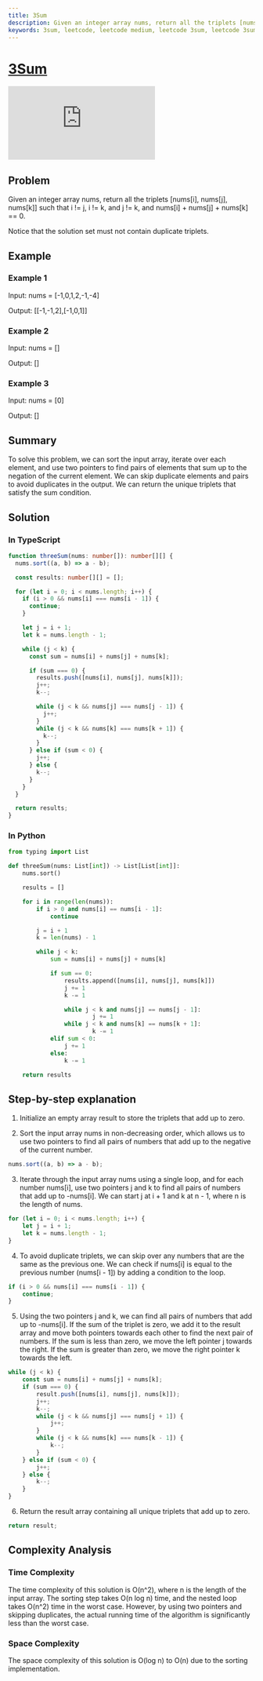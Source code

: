 ```yaml
---
title: 3Sum
description: Given an integer array nums, return all the triplets [nums[i], nums[j], nums[k]] such that i != j, i != k, and j != k, and nums[i] + nums[j] + nums[k] == 0.
keywords: 3sum, leetcode, leetcode medium, leetcode 3sum, leetcode 3sum problem, leetcode 3sum solution, leetcode 3sum explanation, leetcode 3sum walkthrough, leetcode 3sum video, leetcode 3sum animation, leetcode 3sum explanation video, leetcode 3sum explanation animation, leetcode 3sum walkthrough video, leetcode 3sum walkthrough animation, leetcode 3sum problem explanation, leetcode 3sum problem walkthrough, leetcode 3sum problem video, leetcode 3sum problem animation, leetcode 3sum problem explanation video, leetcode 3sum problem explanation animation, leetcode 3sum problem walkthrough video, leetcode 3sum problem walkthrough animation, leetcode 3sum solution explanation, leetcode 3sum solution walkthrough, leetcode 3sum solution video, leetcode 3sum solution animation, leetcode 3sum solution explanation video, leetcode 3sum solution explanation animation, leetcode 3sum solution walkthrough video, leetcode 3sum solution walkthrough animation, leetcode 3sum problem solution explanation, leetcode 3sum problem solution walkthrough, leetcode 3sum problem solution video, leetcode 3sum problem solution animation, leetcode 3sum problem solution explanation video, leetcode 3sum problem solution explanation animation, leetcode 3sum problem solution walkthrough video, leetcode 3sum problem solution walkthrough animation, leetcode 3sum problem explanation solution, leetcode 3sum problem walkthrough solution, leetcode 3sum problem video solution, leetcode 3sum problem animation solution, leetcode 3sum problem explanation video solution, leetcode 3sum problem explanation animation solution, leetcode 3sum problem walkthrough video solution, leetcode 3sum problem walkthrough animation solution, leetcode 3sum solution explanation solution, leetcode 3sum solution walkthrough solution, leetcode 3sum solution video solution, leetcode 3sum solution animation solution, leetcode 3sum solution explanation video solution, leetcode 3sum solution explanation animation solution, leetcode 3sum solution walkthrough video solution, leetcode 3sum solution walkthrough animation solution, leetcode 3sum problem solution explanation solution, leetcode 3sum problem solution walkthrough solution, leetcode 3sum problem solution video solution, leetcode 3sum problem solution animation solution, leetcode 3sum
---
```




# [3Sum](https://leetcode.com/problems/3sum) <DifficultyChip difficulty="medium" />

<div className="iframe-container">
	<iframe className="responsive-iframe" src="https://www.youtube.com/embed/jzZsG8n2R9A"
					title="YouTube video player" frameBorder="0"
					allow="accelerometer; autoplay; clipboard-write; encrypted-media; gyroscope; picture-in-picture"
					allowFullScreen></iframe>
</div>

## Problem

Given an integer array nums, return all the triplets [nums[i], nums[j], nums[k]] such that i != j, i != k, and j != k, and nums[i] + nums[j] + nums[k] == 0.

Notice that the solution set must not contain duplicate triplets.

## Example

### Example 1

Input: nums = [-1,0,1,2,-1,-4]

Output: [[-1,-1,2],[-1,0,1]]

### Example 2

Input: nums = []

Output: []

### Example 3

Input: nums = [0]

Output: []

## Summary

To solve this problem, we can sort the input array, iterate over each element, and use two pointers to find pairs of elements that sum up to the negation of the current element. We can skip duplicate elements and pairs to avoid duplicates in the output. We can return the unique triplets that satisfy the sum condition.

## Solution

### In TypeScript

```typescript
function threeSum(nums: number[]): number[][] {
  nums.sort((a, b) => a - b);

  const results: number[][] = [];

  for (let i = 0; i < nums.length; i++) {
    if (i > 0 && nums[i] === nums[i - 1]) {
      continue;
    }

    let j = i + 1;
    let k = nums.length - 1;

    while (j < k) {
      const sum = nums[i] + nums[j] + nums[k];

      if (sum === 0) {
        results.push([nums[i], nums[j], nums[k]]);
        j++;
        k--;

        while (j < k && nums[j] === nums[j - 1]) {
          j++;
        }
        while (j < k && nums[k] === nums[k + 1]) {
          k--;
        }
      } else if (sum < 0) {
        j++;
      } else {
        k--;
      }
    }
  }

  return results;
}
```

### In Python

```python
from typing import List

def threeSum(nums: List[int]) -> List[List[int]]:
	nums.sort()

	results = []

	for i in range(len(nums)):
		if i > 0 and nums[i] == nums[i - 1]:
			continue

		j = i + 1
		k = len(nums) - 1

		while j < k:
			sum = nums[i] + nums[j] + nums[k]

			if sum == 0:
				results.append([nums[i], nums[j], nums[k]])
				j += 1
				k -= 1

				while j < k and nums[j] == nums[j - 1]:
						j += 1
				while j < k and nums[k] == nums[k + 1]:
						k -= 1
			elif sum < 0:
				j += 1
			else:
				k -= 1

	return results
```

## Step-by-step explanation

1. Initialize an empty array result to store the triplets that add up to zero.

2. Sort the input array nums in non-decreasing order, which allows us to use two pointers to find all pairs of numbers that add up to the negative of the current number.

```typescript
nums.sort((a, b) => a - b);
```

3. Iterate through the input array nums using a single loop, and for each number nums[i], use two pointers j and k to find all pairs of numbers that add up to -nums[i]. We can start j at i + 1 and k at n - 1, where n is the length of nums.

```typescript
for (let i = 0; i < nums.length; i++) {
	let j = i + 1;
	let k = nums.length - 1;
}
```

4. To avoid duplicate triplets, we can skip over any numbers that are the same as the previous one. We can check if nums[i] is equal to the previous number (nums[i - 1]) by adding a condition to the loop.

```typescript
if (i > 0 && nums[i] === nums[i - 1]) {
    continue;
}
```

5. Using the two pointers j and k, we can find all pairs of numbers that add up to -nums[i]. If the sum of the triplet is zero, we add it to the result array and move both pointers towards each other to find the next pair of numbers. If the sum is less than zero, we move the left pointer j towards the right. If the sum is greater than zero, we move the right pointer k towards the left.

```typescript
while (j < k) {
    const sum = nums[i] + nums[j] + nums[k];
    if (sum === 0) {
        result.push([nums[i], nums[j], nums[k]]);
        j++;
        k--;
        while (j < k && nums[j] === nums[j + 1]) {
            j++;
        }
        while (j < k && nums[k] === nums[k - 1]) {
            k--;
        }
    } else if (sum < 0) {
        j++;
    } else {
        k--;
    }
}
```

6. Return the result array containing all unique triplets that add up to zero.

```typescript
return result;
```

## Complexity Analysis

### Time Complexity

The time complexity of this solution is O(n^2), where n is the length of the input array. The sorting step takes O(n log n) time, and the nested loop takes O(n^2) time in the worst case. However, by using two pointers and skipping duplicates, the actual running time of the algorithm is significantly less than the worst case.

### Space Complexity

The space complexity of this solution is O(log n) to O(n) due to the sorting implementation.
